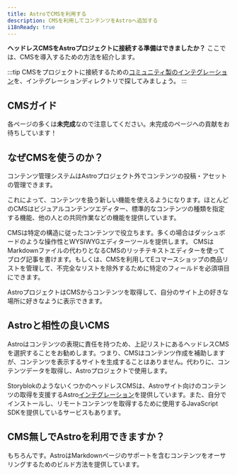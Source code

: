 ```yaml
---
title: AstroでCMSを利用する
description: CMSを利用してコンテンツをAstroへ追加する
i18nReady: true
---
```




**ヘッドレスCMSをAstroプロジェクトに接続する準備はできましたか？** ここでは、CMSを導入するための方法を紹介します。

:::tip
CMSをプロジェクトに接続するための[コミュニティ製のインテグレーション](https://astro.build/integrations/?search=cms)を、インテグレーションディレクトリで探してみましょう。
:::

## CMSガイド

各ページの多くは**未完成**なので注意してください。未完成のページへの貢献をお待ちしています！

<CMSGuidesNav />

## なぜCMSを使うのか？

コンテンツ管理システムはAstroプロジェクト外でコンテンツの投稿・アセットの管理できます。

これによって、コンテンツを扱う新しい機能を使えるようになります。ほとんどのCMSはビジュアルコンテンツエディター、標準的なコンテンツの種類を指定する機能、他の人との共同作業などの機能を提供しています。

CMSは特定の構造に従ったコンテンツで役立ちます。多くの場合はダッシュボードのような操作性とWYSIWYGエディターツールを提供します。
CMSはMarkdownファイルの代わりとなるCMSのリッチテキストエディターを使ってブログ記事を書けます。もしくは、CMSを利用してEコマースショップの商品リストを管理して、不完全なリストを除外するために特定のフィールドを必須項目にできます。

AstroプロジェクトはCMSからコンテンツを取得して、自分のサイト上の好きな場所に好きなように表示できます。

## Astroと相性の良いCMS

Astroはコンテンツの表現に責任を持つため、上記リストにあるヘッドレスCMSを選択することをお勧めします。つまり、CMSはコンテンツ作成を補助しますが、コンテンツを表示するサイトを生成することはありません。代わりに、コンテンツデータを取得し、Astroプロジェクトで使用します。

StoryblokのようないくつかのヘッドレスCMSは、Astroサイト向けのコンテンツの取得を支援するAstro[インテグレーション](/ja/guides/integrations-guide/)を提供しています。また、自分でインストールし、リモートコンテンツを取得するために使用するJavaScript SDKを提供しているサービスもあります。

## CMS無しでAstroを利用できますか？

もちろんです。AstroはMarkdownページのサポートを含むコンテンツをオーサリングするためのビルド方法を提供しています。
